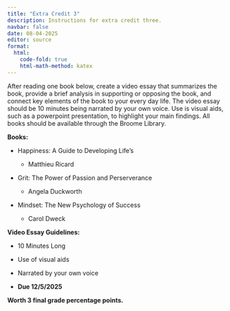 ```yaml
---
title: "Extra Credit 3"
description: Instructions for extra credit three.
navbar: false
date: 08-04-2025
editor: source
format:
  html: 
    code-fold: true
    html-math-method: katex
---
```


After reading one book below, create a video essay that summarizes the book, provide a brief analysis in supporting or opposing the book, and connect key elements of the book to your every day life. The video essay should be 10 minutes being narrated by your own voice. Use is visual aids, such as a powerpoint presentation, to highlight your main findings. All books should be available through the Broome Library.

**Books:**

-   Happiness: A Guide to Developing Life's

    -   Matthieu Ricard

-   Grit: The Power of Passion and Perserverance

    -   Angela Duckworth

-   Mindset: The New Psychology of Success

    -   Carol Dweck

**Video Essay Guidelines:**

-   10 Minutes Long

-   Use of visual aids

-   Narrated by your own voice

-   **Due 12/5/2025**

**Worth 3 final grade percentage points.**